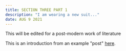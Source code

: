 ```yaml
---
title: SECTION THREE PART 1
description: "I am wearing a new suit..."
date: AUG 9 2021
---
```


This  will be edited for a post-modern work of literature

 
This is an introduction from an example "post" [here](/posts/example-post).
